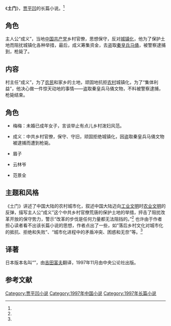{{otheruses|subject=贾平凹长篇小说《土门》|other=其他同名条目|土门}}
{{Infobox Book 
|图像      = <!-- [[File:|200px]] -->
|图像说明  = 
|书名      = 《土门》
|作者      = [[贾平凹|贾平凹]]
|原名      = 
|译者      = 
|插图      = 
|封面设计  = 
|出版地    = {{CHNML}}
|语言      = [[简体中文|简体中文]]
|系列      = 
|题材      = 农村城镇化
|类型      = [[长篇小说|长篇小说]]
|出版者    = 安徽文艺出版社
|出版日期  = 2010年9月1日
|中文版    = 
|媒介      = [[印刷|印刷]]（平装书）
|页数      = 
|开本      = 16
|isbn      = 9787539635071
|oclc      = 
|杜威十进制图书分类法= 
|美国国会图书馆图书分类法= 
|上一部作品= 
|下一部作品= 
|引用      = 
|被引用    = 
}}

《'''土门'''》，[[贾平凹|贾平凹]]的长篇小说。<ref name="tiger" />

==角色==
主人公“成义”，当地[[中国共产党|中国共产党]]乡村官僚，思想保守，反对[[城镇化|城镇化]]，他为了保护土地而阻扰城镇化各种举措，最后，成义筹集资金，去盗取[[秦皇兵马俑|秦皇兵马俑]]，被警察逮捕到，枪毙了。

==内容==
村主任“成义”，为了[[农民|农民]]和家乡的土地，顽固地抗拒[[农村|农村]]城镇化，为了“集体利益”，他决心做一件惊天动地的事情——盗取秦皇兵马俑文物，不料被警察逮捕，枪毙结束。

==角色==
*梅梅：未婚已成年女子，言谈举止有点儿乡村泼妇风范。

*成义：中共乡村官僚，保守、守旧，顽固拒绝城镇化，因盗取秦皇兵马俑文物被逮捕而遭到枪毙。

*眉子

*云林爷

*范景全

==主题和风格==
《土门》讲述了中国大陆的农村城市化，叙述中国大陆迈向[[工业文明|工业文明]]时[[农业文明|农业文明]]的反弹，描写主人公“成义”这个中共乡村官僚荒唐的保护土地的举措，抨击了阻扰改革开放的保守势力，警示“改革的步伐是任何力量都无法阻挡的。”<ref name="fish" />
也许由于作者担心读者看不出该长篇小说的思想，作者点出了一些，如“落后乡村文化对城市化的抵抗、拒绝和失败”、“城市化进程中的矛盾冲突、困惑和无奈”等。<ref name="fish" />

==译著==
日本版本名叫“{{lang-ja|土門}}”，由[[吉田富夫|吉田富夫]]翻译，1997年11月由中央公论社出版。

==参考文献==
{{reflist|refs=

<ref name="fish" >{{cite book |author=贾平凹 |title=《土门》|url=https://archive.org/details/tumen0002jiap |year=2007-10-01 |publisher=广州出版社 |location=广州市 |pages= |isbn=9787807315766 |language=zh-hans}}</ref>
<ref name="tiger" >{{cite book |author=贾平凹 |title=《土门》|year=2010-09-01 |publisher=安徽文艺出版社 |location=安徽省 |pages= |isbn=9787539635071 |language=zh-hans}}</ref>

}}

{{贾平凹作品}}

{{DEFAULTSORT:T土}}
[[Category:贾平凹小说|Category:贾平凹小说]]
[[Category:1997年中国小说|Category:1997年中国小说]]
[[Category:1997年长篇小说|Category:1997年长篇小说]]